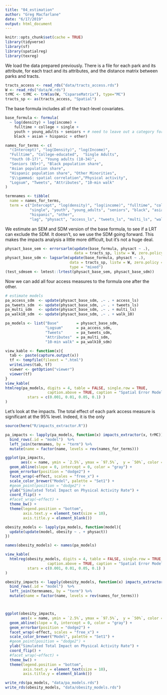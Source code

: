 ```yaml
---
title: "04_estimation"
author: "Greg Macfarlane"
date: "6/17/2019"
output: html_document
---
```


```r
knitr::opts_chunk$set(cache = TRUE)
library(tidyverse)
library(sf)
library(spatialreg)
library(texreg)
```

We load the data prepared previously. There is a file for each park and its 
attribute, for each tract and its attributes, and the distance matrix between 
parks and tracts.

```r
tracts_access <- read_rds("data/tracts_access.rds")
W <- read_rds("data/W.rds")
trMC <- trMC <- trW(as(W, "CsparseMatrix"), type="MC")
tracts_sp <- as(tracts_access, "Spatial")
```

The base formula includes all of the tract-level covariates.

```r
base_formula <- formula(
  ~ log(density) + log(income) +
    fulltime + college + single +
    youth + young_adults + seniors + # need to leave out a category for collinearity
    black + asian + hispanic + other)
```

```r
names_for_terms <- c(
  "(Intercept)", "log(Density)", "log(Income)",
  "Fulltime", "College-educated",  "Single Adults",
  "Youth (0-17)", "Young adults (18-34)",
  "Seniors (65+)", "Black population share",
  "Asian population share",
  "Hispanic population share", "Other Minorities",
  "$\\gamma$: spatial correlation","Physical activity",
  "Logsum", "Tweets", "Attributes", "10-min walk"
)

termnames <- tibble(
  name = names_for_terms,
  term = c("Intercept", "log(density)", "log(income)", "fulltime", "college",
           "single", "youth", "young_adults", "seniors", "black", "asian", 
           "hispanic", "other",
           "lag", "physact", "access_ls", "tweets_ls", "multi_ls", "walk_10TRUE"))
```


We estimate an SEM and SDM version of the base formula, to see if a LRT can 
exclude the SDM. It doesn't, so we use the SDM going forward. This makes the 
impacts analysis a little more difficult, but it's not a huge deal. 

```r
physact_base_sem <- errorsarlm(update(base_formula, physact ~ .),
                               data = tracts_sp, listw = W, zero.policy = TRUE)
physact_base_sdm <- lagsarlm(update(base_formula, physact ~ .),
                             data = tracts_sp, listw = W, zero.policy = TRUE,
                             type = "mixed")
(test_sdmsem <- lmtest::lrtest(physact_base_sem, physact_base_sdm))
```

Now we can add all four access measures to the formula one after the other.

```r
# estimate models
pa_access_sdm  <- update(physact_base_sdm, .~ . + access_ls)
pa_tweets_sdm  <- update(physact_base_sdm, .~ . + tweets_ls)
pa_multi_sdm   <- update(physact_base_sdm, .~ . + multi_ls)
pa_walk10_sdm  <- update(physact_base_sdm, .~ . + walk_10)

pa_models <- list("Base"        = physact_base_sdm,
                  "Logsum"      = pa_access_sdm,
                  "Tweets"      = pa_tweets_sdm,
                  "Attributes"  = pa_multi_sdm,
                  "10-min walk" = pa_walk10_sdm)
```

```r
view_kable <- function(x){
  tab <- paste(capture.output(x))
  tf <- tempfile(fileext = ".html")
  writeLines(tab, tf)
  viewer <- getOption("viewer")
  viewer(tf)
}
view_kable(
htmlreg(pa_models, digits = 4, table = FALSE, single.row = TRUE, 
                   caption.above = TRUE, caption = "Spatial Error Model ",
          stars = c(0.001, 0.01, 0.05, 0.1) )
)
```

Let's look at the impacts. The total effect of each park access measure is
significant at the 95% level. Indeed, it is the only 

```r
source(here("R/impacts_extractor.R"))

pa_impacts <- lapply(pa_models, function(x) impacts_extractor(x, trMC)) %>%
  bind_rows(.id = "model")  %>%
  left_join(termnames, by = "term") %>%
  mutate(name = factor(name, levels = rev(names_for_terms)))

ggplot(pa_impacts, 
       aes(x = name, ymin = `2.5%`, ymax = `97.5%`,  y = `50%`, color = model)) +
  geom_abline(slope = 0, intercept = 0, color = "gray") +
  geom_errorbar(position = "dodge2") +
  facet_wrap(~effect, scales = "free_x") +
  scale_color_brewer("Model", palette = "Set1") +
  #geom_point(position = "dodge2") +
  ylab("Simulated Total Impact on Physical Activity Rate") +
  coord_flip() +
  #facet_wrap(~effect) +
  theme_bw() +
  theme(legend.position = "bottom", 
        axis.text.y = element_text(size = 10),
        axis.title.y = element_blank())
```


```r
obesity_models <- lapply(pa_models, function(model){
  update(update(model, obesity ~ . + physact))
})

names(obesity_models) <- names(pa_models)
```

```r
view_kable(
  htmlreg(obesity_models, digits = 4, table = FALSE, single.row = TRUE, 
                   caption.above = TRUE, caption = "Spatial Error Model ",
          stars = c(0.001, 0.01, 0.05, 0.1) )
)
```


```r
obesity_impacts <- lapply(obesity_models, function(x) impacts_extractor(x, trMC)) %>%
  bind_rows(.id = "model")  %>%
  left_join(termnames, by = "term") %>%
  mutate(name = factor(name, levels = rev(names_for_terms)))



ggplot(obesity_impacts, 
       aes(x = name, ymin = `2.5%`, ymax = `97.5%`,  y = `50%`, color = model)) +
  geom_abline(slope = 0, intercept = 0, color = "gray") +
  geom_errorbar(position = "dodge2") +
  facet_wrap(~effect, scales = "free_x") +
  scale_color_brewer("Model", palette = "Set1") +
  #geom_point(position = "dodge2") +
  ylab("Simulated Total Impact on Physical Activity Rate") +
  coord_flip() +
  #facet_wrap(~effect) +
  theme_bw() +
  theme(legend.position = "bottom", 
        axis.text.y = element_text(size = 10),
        axis.title.y = element_blank())
```


```r
write_rds(pa_models, "data/pa_models.rds")
write_rds(obesity_models, "data/obesity_models.rds")
```


